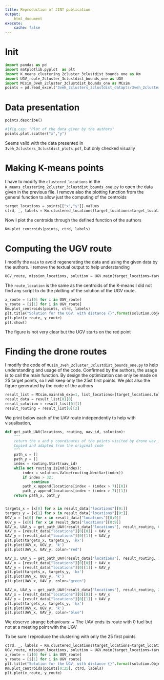```yaml
---
title: Reproduction of JINT publication
output: 
    html_document
execute:
    cache: false
---
```

# Init
```python
import pandas as pd
import matplotlib.pyplot  as plt
import K_means_clustering_2cluster_3clustdist_bounds_one as Km
import UGV_route_2cluster_3clustdist_bounds_one as UGV
import MCsim_3veh_2cluster_3clustdist_bounds_one as MCsim
points = pd.read_excel("3veh_2clusters_3clustdist_datapts/3veh_2clusters_1bd_2.xlsx")
```

# Data presentation
```python
points.describe()
```
```python
#|fig.cap: "Plot of the data given by the authors"
points.plot.scatter("x","y")
```

Seems valid with the data presented in `3veh_2clusters_3clustdist_plots.pdf`, but only checked visually

# Making K-means points

I have to modify the `clustered_locations` in the `K_means_clustering_2cluster_3clustdist_bounds_one.py` to open the data given in the previous file.
I remove also the plotting function from the general function to allow just the computing of the centroids

```python
target_locations = points[["x","y"]].values
ctrd, _, labels = Km.clustered_locations(target_locations=target_locations)
```

Now I plot the centroids through the defined function of the authors
```python
Km.plot_centroids(points, ctrd, labels)
```

# Computing the UGV route
I modify the `main` to avoid regenerating the data and using the given data by the authors.
I remove the textual output to help understanding

```python
UGV_route, mission_locations, solution = UGV.main(target_locations=target_locations)
```

The `route_location` is the same as the centroids of the K-means
I did not find any script to do the plotting of the solution of the UGV route.

```python
x_route = [i[0] for i in UGV_route]
y_route = [i[1] for i in UGV_route]
Km.plot_centroids(points, ctrd, labels)
plt.title("Solution for the UGV, with distance {}".format(solution.ObjectiveValue()))
plt.plot(x_route, y_route)
plt.show()
```

The figure is not very clear but the UGV starts on the red point

# Finding the drone routes

I modify the code of `MCsim_3veh_2cluster_3clustdist_bounds_one.py` to help understanding and usage of the code. Confirmed by the authors, the usage is to call the main function. By design the optimization can only be made on 25 target points, so I will keep only the 25st first points.
We plot also the figure generated by the code of the authors
```python
result_list = MCsim.main(nb_exp=1, list_locations=[target_locations.tolist()[0:25]])
result_data = result_list[0][0]
result_solution = result_list[0][1]
result_routing = result_list[0][2]
```

We print below each of the UAV route independently to help with visualisation,
```python
def get_path_UAV(locations, routing, uav_id, solution):
    """
    return the x and y coordinates of the points visited by drone uav_id, in order of visit
    Copied and adapted from the original code
    """
    path_x = []
    path_y = []
    index = routing.Start(uav_id)
    while not routing.IsEnd(index):
        index = solution.Value(routing.NextVar(index))
        if index > 32:
            continue
        path_x.append(locations[index + (index > 7)][0])
        path_y.append(locations[index + (index > 7)][1])
    return path_x, path_y 


targets_x = [x[0] for x in result_data["locations"][9:]]
targets_y = [x[1] for x in result_data["locations"][9:]]
UGV_x = [x[0] for x in result_data["locations"][0:9]]
UGV_y = [x[0] for x in result_data["locations"][0:9]]
UAV_x, UAV_y = get_path_UAV(result_data["locations"], result_routing, 0, result_solution)
UAV_x = [result_data["locations"][0][0]] + UAV_x
UAV_y = [result_data["locations"][0][1]] + UAV_y
plt.plot(targets_x, targets_y, 'kx')
plt.plot(UGV_x, UGV_y, 'k')
plt.plot(UAV_x, UAV_y, color="red")
```
```python
UAV_x, UAV_y = get_path_UAV(result_data["locations"], result_routing, 1, result_solution)
UAV_x = [result_data["locations"][0][0]] + UAV_x
UAV_y = [result_data["locations"][0][1]] + UAV_y
plt.plot(targets_x, targets_y, 'kx')
plt.plot(UGV_x, UGV_y, 'k')
plt.plot(UAV_x, UAV_y, color="green")

```
```python
UAV_x, UAV_y = get_path_UAV(result_data["locations"], result_routing, 2, result_solution)
UAV_x = [result_data["locations"][0][0]] + UAV_x
UAV_y = [result_data["locations"][0][1]] + UAV_y
plt.plot(targets_x, targets_y, 'kx')
plt.plot(UGV_x, UGV_y, 'k')
plt.plot(UAV_x, UAV_y, color="blue")
```

We observe strange behaviours:
+ The UAV ends its route with 0 fuel but not at a meeting point with the UGV


To be sure I reproduce the clustering with only the 25 first points
```python
ctrd, _, labels = Km.clustered_locations(target_locations=target_locations[0:25])
UGV_route, mission_locations, solution = UGV.main(target_locations=target_locations[0:25])
x_route = [i[0] for i in UGV_route]
y_route = [i[1] for i in UGV_route]
plt.title("Solution for the UGV, with distance {}".format(solution.ObjectiveValue()))
Km.plot_centroids(points[0:25], ctrd, labels)
plt.plot(x_route, y_route)
```
